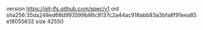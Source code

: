 version https://git-lfs.github.com/spec/v1
oid sha256:35da248ed68d993599b86c9137c2a44ac918abb83a3bfa8f91eea85e18055632
size 42550
